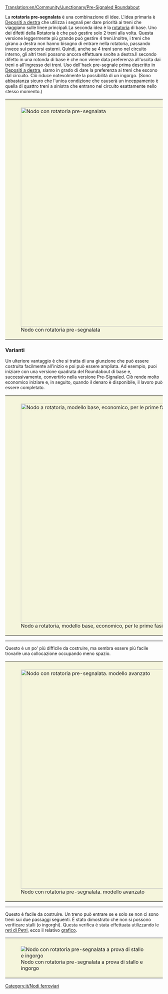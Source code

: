 [[Translation:en/Community/Junctionary/Pre-Signaled Roundabout]]

{{it/Nodi ferroviari}}
{{it/Requisiti nodo|In più fasi|2|0|0|1|0|0|0|0|1|1|2||I treni guasti bloccano tutto il nodo.|
* Ingorghi di traffico improbabili ma possibili (treni di grandi dimensioni).
* Semplice da costruire inizialmente, si può rendere più articolato in seguito.
* la segnaletica complessa può essere difficile da realizzare.
* Area: 15x15
}}
La '''rotatoria pre-segnalata''' è una combinazione di idee. L'idea primaria è [[it/Manual/Costruzione depositi#configurazioni-avanzate-dei-depositi|Depositi a destra]] che utilizza i segnali per dare priorità ai treni che viaggiano sulle linee principali.La seconda idea è la [[it/Community/Junctionary/Rotatoria|rotatoria]] di base. Uno dei difetti della Rotatoria è che può gestire solo 2 treni alla volta. Questa versione leggermente più grande può gestire 4 treni.Inoltre, i treni che girano a destra non hanno bisogno di entrare nella rotatoria, passando invece sui percorsi esterni. Quindi, anche se 4 treni sono nel circuito interno, gli altri treni possono ancora effettuare svolte a destra.Il secondo difetto in una rotonda di base è che non viene data preferenza all'uscita dai treni o all'ingresso dei treni. Uso dell'hack pre-segnale prima descritto in [[it/Manual/Costruzione depositi#configurazioni-avanzate-dei-depositi|Depositi a destra]], siamo in grado di dare la preferenza ai treni che escono dal circuito. Ciò riduce notevolmente la possibilità di un ingorgo. (Sono abbastanza sicuro che l'unica condizione che causerà un inceppamento è quella di quattro treni a sinistra che entrano nel circuito esattamente nello stesso momento.)

{|style="border: 0px; margin: 5px auto 25px auto;"
|style="padding: 10px 10px 5px; 10px; background-color: #F5F5DC;"|[[File:en/PresignaledRoundAbout.png|none|thumb|700px|Nodo con rotatoria pre-segnalata]]
|}

===Varianti===
Un ulteriore vantaggio è che si tratta di una giunzione che può essere costruita facilmente all'inizio e poi può essere ampliata. Ad esempio, puoi iniziare con una versione quadrata del Roundabout di base e, successivamente, convertirlo nella versione Pre-Signaled. Ciò rende molto economico iniziare e, in seguito, quando il denaro è disponibile, il lavoro può essere completato.

{|style="border: 0px; margin: 5px auto 25px auto;"
|style="padding: 10px 10px 5px; 10px; background-color: #F5F5DC;"|[[File:en/StartingPresignaledRoundAbout.png|none|thumb|700px|Nodo a rotatoria, modello base, economico, per le prime fasi del gioco]]
|}
----
Questo è un po' più difficile da costruire, ma sembra essere più facile trovarle una collocazione occupando meno spazio.

{|style="border: 0px; margin: 5px auto 25px auto;"
|style="padding: 10px 10px 5px; 10px; background-color: #F5F5DC;"|[[File:en/PresignaledRoundAboutVariant.png|none|thumb|700px|Nodo con rotatoria pre-segnalata. modello avanzato]]
|}
----
Questo è facile da costruire. Un treno può entrare se e solo se non ci sono treni sui due passaggi seguenti.
È stato dimostrato che non si possono verificare stalli (o ingorghi). Questa verifica è stata effettuata utilizzando le [https://it.wikipedia.org/wiki/Rete_di_Petri reti di Petri], ecco il relativo [http://en.wikipedia.org/wiki/File:Trains.png grafico]. 

{|style="border: 0px; margin: 5px auto 25px auto;"
|style="padding: 10px 10px 5px; 10px; background-color: #F5F5DC;"|[[File:en/No-colide-roundabout-4w.png|center|frame|Nodo con rotatoria pre-segnalata a prova di stallo e ingorgo]]
|}

[[Category:it/Nodi ferroviari]]